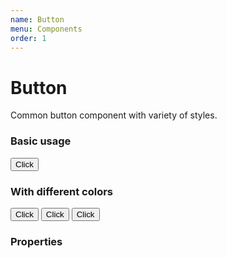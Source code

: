 ```yaml
---
name: Button
menu: Components
order: 1
---
```



# Button

Common button component with variety of styles.

### Basic usage

<Playground>
  <Button primary>Click</Button>
</Playground>

### With different colors

<Playground>
  <Button >Click</Button>
  <Button primary>Click</Button>
  <Button secondary>Click</Button>
</Playground>

### Properties

<PropsTable of={Button} />
